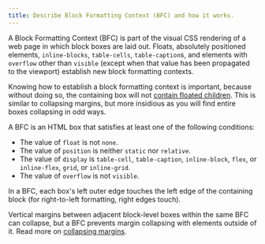 ```yaml
---
title: Describe Block Formatting Context (BFC) and how it works.
---
```


A Block Formatting Context (BFC) is part of the visual CSS rendering of a web page in which block boxes are laid out. Floats, absolutely positioned elements, `inline-blocks`, `table-cells`, `table-caption`s, and elements with `overflow` other than `visible` (except when that value has been propagated to the viewport) establish new block formatting contexts.

Knowing how to establish a block formatting context is important, because without doing so, the containing box will not [contain floated children](https://developer.mozilla.org/en-US/docs/Web/CSS/CSS_display/Block_formatting_context#Make_float_content_and_alongside_content_the_same_height). This is similar to collapsing margins, but more insidious as you will find entire boxes collapsing in odd ways.

A BFC is an HTML box that satisfies at least one of the following conditions:

- The value of `float` is not `none`.
- The value of `position` is neither `static` nor `relative`.
- The value of `display` is `table-cell`, `table-caption`, `inline-block`, `flex`, or `inline-flex`, `grid`, or `inline-grid`.
- The value of `overflow` is not `visible`.

In a BFC, each box's left outer edge touches the left edge of the containing block (for right-to-left formatting, right edges touch).

Vertical margins between adjacent block-level boxes within the same BFC can collapse, but a BFC prevents margin collapsing with elements outside of it. Read more on [collapsing margins](https://developer.mozilla.org/en-US/docs/Web/CSS/CSS_Box_Model/Mastering_margin_collapsing).
